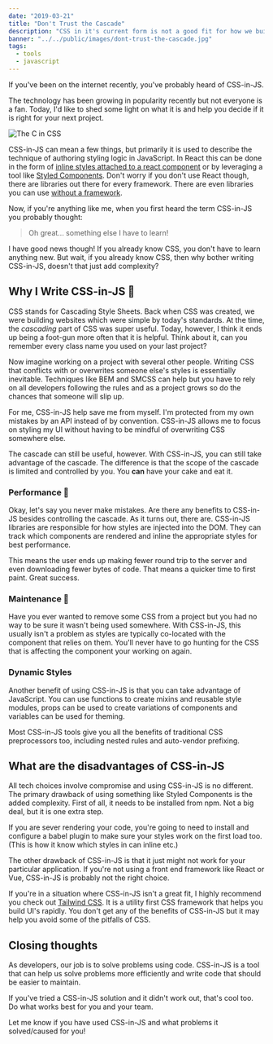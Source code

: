 ```yaml
---
date: "2019-03-21"
title: "Don't Trust the Cascade"
description: "CSS in it's current form is not a good fit for how we build websites. I now write CSS in JavaScript and I think you should too."
banner: "../../public/images/dont-trust-the-cascade.jpg"
tags:
  - tools
  - javascript
---
```



<Note note="My opinion on this as softened substantially since 2019. Mostly because there are now good options to opt out of the global nature of css when it makes sense ie. CSS modules and CSS Cascade Layers." />

If you've been on the internet recently, you've probably heard of CSS-in-JS.

The technology has been growing in popularity recently but not everyone is a fan. Today, I'd like to shed some light on what it is and help you decide if it is right for your next project.

![The C in CSS](/images/the-c-in-css.png)

CSS-in-JS can mean a few things, but primarily it is used to describe the technique of authoring styling logic in JavaScript. In React this can be done in the form of [inline styles attached to a react component](https://reactjs.org/docs/dom-elements.html#style) or by leveraging a tool like [Styled Components](https://www.styled-components.com/). Don't worry if you don't use React though, there are libraries out there for every framework. There are even libraries you can use [without a framework](https://cssinjs.org/).

Now, if you're anything like me, when you first heard the term CSS-in-JS you probably thought:

> Oh great... something else I have to learn!

I have good news though! If you already know CSS, you don't have to learn anything new. But wait, if you already know CSS, then why bother writing CSS-in-JS, doesn't that just add complexity?

## Why I Write CSS-in-JS 🎨

CSS stands for Cascading Style Sheets. Back when CSS was created, we were building websites which were simple by today's standards. At the time, the _cascading_ part of CSS was super useful. Today, however, I think it ends up being a foot-gun more often that it is helpful. Think about it, can you remember every class name you used on your last project?

Now imagine working on a project with several other people. Writing CSS that conflicts with or overwrites someone else's styles is essentially inevitable. Techniques like BEM and SMCSS can help but you have to rely on all developers following the rules and as a project grows so do the chances that someone will slip up.

For me, CSS-in-JS help save me from myself. I'm protected from my own mistakes by an API instead of by convention. CSS-in-JS allows me to focus on styling my UI without having to be mindful of overwriting CSS somewhere else.

The cascade can still be useful, however. With CSS-in-JS, you can still take advantage of the cascade. The difference is that the scope of the cascade is limited and controlled by you. You **can** have your cake and eat it.

### Performance 🚀

Okay, let's say you never make mistakes. Are there any benefits to CSS-in-JS besides controlling the cascade. As it turns out, there are. CSS-in-JS libraries are responsible for how styles are injected into the DOM. They can track which components are rendered and inline the appropriate styles for best performance.

This means the user ends up making fewer round trip to the server and even downloading fewer bytes of code. That means a quicker time to first paint. Great success.

### Maintenance 🔧

Have you ever wanted to remove some CSS from a project but you had no way to be sure it wasn't being used somewhere. With CSS-in-JS, this usually isn't a problem as styles are typically co-located with the component that relies on them. You'll never have to go hunting for the CSS that is affecting the component your working on again.

### Dynamic Styles

Another benefit of using CSS-in-JS is that you can take advantage of JavaScript. You can use functions to create mixins and reusable style modules, props can be used to create variations of components and variables can be used for theming.

Most CSS-in-JS tools give you all the benefits of traditional CSS preprocessors too, including nested rules and auto-vendor prefixing.

## What are the disadvantages of CSS-in-JS

All tech choices involve compromise and using CSS-in-JS is no different. The primary drawback of using something like Styled Components is the added complexity. First of all, it needs to be installed from npm. Not a big deal, but it is one extra step.

If you are sever rendering your code, you're going to need to install and configure a babel plugin to make sure your styles work on the first load too. (This is how it know which styles in can inline etc.)

The other drawback of CSS-in-JS is that it just might not work for your particular application. If you're not using a front end framework like React or Vue, CSS-in-JS is probably not the right choice.

If you're in a situation where CSS-in-JS isn't a great fit, I highly recommend you check out [Tailwind CSS](https://tailwindcss.com/). It is a utility first CSS framework that helps you build UI's rapidly. You don't get any of the benefits of CSS-in-JS but it may help you avoid some of the pitfalls of CSS.

## Closing thoughts

As developers, our job is to solve problems using code. CSS-in-JS is a tool that can help us solve problems more efficiently and write code that should be easier to maintain.

If you've tried a CSS-in-JS solution and it didn't work out, that's cool too. Do what works best for you and your team.

Let me know if you have used CSS-in-JS and what problems it solved/caused for you!
